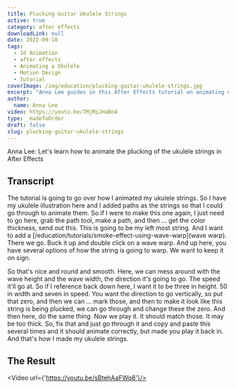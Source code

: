 ```yaml
---
title: Plucking Guitar Ukulele Strings
active: true
category: after effects
downloadLink: null
date: 2022-09-18
tags:
  - 2d Animation
  - after effects
  - Animating a Ukulele
  - Motion Design
  - Tutorial
coverImage: /img/education/plucking-guitar-ukulele-strings.jpg
excerpt: "Anna Lee guides in this After Effects tutorial on animating ukulele strings. Learn to use the path tool, wave warp, and adjust for a realistic pluck."
author:
  name: Anna Lee
video: https://youtu.be/7MjMiJHaBn4
type: _madeToOrder
draft: false
slug: plucking-guitar-ukulele-strings
---
```


Anna Lee: Let's learn how to animate the plucking of the ukulele strings in After Effects

## Transcript

The tutorial is going to go over how I animated my ukulele strings. So I have my ukulele illustration here and I added paths as the strings so that I could go through to animate them. So if I were to make this one again, I just need to go here, grab the path tool, make a path, and then ... get the color thickness, send out this. This is going to be my left most string. And I want to add a [/education/tutorials/smoke-effect-using-wave-warp](wave warp). There we go. Buck it up and double click on a wave warp. And up here, you have several options of how the string is going to warp. We want to keep it on sign.

So that's nice and round and smooth. Here, we can mess around with the wave height and the wave width, the direction it's going to go. The speed it'll go at. So if I reference back down here, I want it to be three in height. 50 in width and seven in speed. You want the direction to go vertically, so put that zero, and then we can ... mark those, and then to make it look like this string is being plucked, we can go through and change these the zero. And then here, do the same thing. Now we play it. It should match those. It may be too thick. So, fix that and just go through it and copy and paste this several times and it should animate correctly, but made you play it back in. And that's how I made my ukulele strings.

## The Result

<Video url={'https://youtu.be/sBtehAaFWq8'}/>